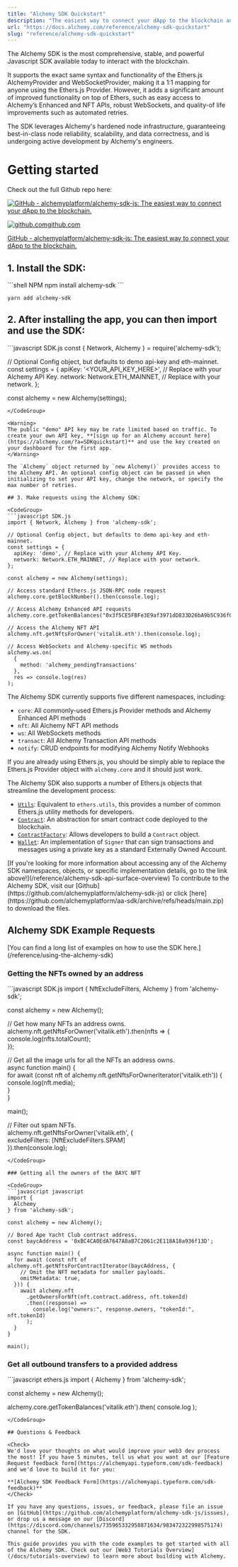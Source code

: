 ```yaml
---
title: "Alchemy SDK Quickstart"
description: "The easiest way to connect your dApp to the blockchain and get the power of Alchemy's infrastructure. Just download, write two lines of code, and go."
url: "https://docs.alchemy.com/reference/alchemy-sdk-quickstart"
slug: "reference/alchemy-sdk-quickstart"
---
```


The Alchemy SDK is the most comprehensive, stable, and powerful Javascript SDK available today to interact with the blockchain.

It supports the exact same syntax and functionality of the Ethers.js AlchemyProvider and WebSocketProvider, making it a 1:1 mapping for anyone using the Ethers.js Provider. However, it adds a significant amount of improved functionality on top of Ethers, such as easy access to Alchemy’s Enhanced and NFT APIs, robust WebSockets, and quality-of life improvements such as automated retries.

The SDK leverages Alchemy's hardened node infrastructure, guaranteeing best-in-class node reliability, scalability, and data correctness, and is undergoing active development by Alchemy's engineers.

# Getting started

Check out the full Github repo here:

[![GitHub - alchemyplatform/alchemy-sdk-js: The easiest way to connect your dApp to the blockchain.](alchemy-sdk-js.png)](https://github.com/alchemyplatform/alchemy-sdk-js)

[![github.com](favicon.ico)github.com](https://github.com/alchemyplatform/alchemy-sdk-js)

[GitHub - alchemyplatform/alchemy-sdk-js: The easiest way to connect your dApp to the blockchain.](https://github.com/alchemyplatform/alchemy-sdk-js)

## 1. Install the SDK:

<CodeGroup>
  ```shell NPM
  npm install alchemy-sdk
  ```

  ```text Yarn
  yarn add alchemy-sdk
  ```
</CodeGroup>

## 2. After installing the app, you can then import and use the SDK:

<CodeGroup>
  ```javascript SDK.js
  const { Network, Alchemy } = require('alchemy-sdk');

  // Optional Config object, but defaults to demo api-key and eth-mainnet.
  const settings = {
    apiKey: '<YOUR_API_KEY_HERE>', // Replace with your Alchemy API Key.
    network: Network.ETH_MAINNET, // Replace with your network.
  };

  const alchemy = new Alchemy(settings);
  ```
</CodeGroup>

<Warning>
  The public "demo" API key may be rate limited based on traffic. To create your own API key, **[sign up for an Alchemy account here](https://alchemy.com/?a=SDKquickstart)** and use the key created on your dashboard for the first app.
</Warning>

The `Alchemy` object returned by `new Alchemy()` provides access to the Alchemy API. An optional config object can be passed in when initializing to set your API key, change the network, or specify the max number of retries.

## 3. Make requests using the Alchemy SDK:

<CodeGroup>
  ```javascript SDK.js
  import { Network, Alchemy } from 'alchemy-sdk';

  // Optional Config object, but defaults to demo api-key and eth-mainnet.
  const settings = {
    apiKey: 'demo', // Replace with your Alchemy API Key.
    network: Network.ETH_MAINNET, // Replace with your network.
  };

  const alchemy = new Alchemy(settings);

  // Access standard Ethers.js JSON-RPC node request
  alchemy.core.getBlockNumber().then(console.log);

  // Access Alchemy Enhanced API requests
  alchemy.core.getTokenBalances("0x3f5CE5FBFe3E9af3971dD833D26bA9b5C936f0bE").then(console.log);

  // Access the Alchemy NFT API
  alchemy.nft.getNftsForOwner('vitalik.eth').then(console.log);

  // Access WebSockets and Alchemy-specific WS methods
  alchemy.ws.on(
    {
      method: 'alchemy_pendingTransactions'
    },
    res => console.log(res)
  );
  ```
</CodeGroup>

The Alchemy SDK currently supports five different namespaces, including:

* `core`: All commonly-used Ethers.js Provider methods and Alchemy Enhanced API methods
* `nft`: All Alchemy NFT API methods
* `ws`: All WebSockets methods
* `transact`: All Alchemy Transaction API methods
* `notify`: CRUD endpoints for modifying Alchemy Notify Webhooks

If you are already using Ethers.js, you should be simply able to replace the Ethers.js Provider object with `alchemy.core` and it should just work.

The Alchemy SDK also supports a number of Ethers.js objects that streamline the development process:

* [`Utils`](https://docs.ethers.io/v5/api/utils/): Equivalent to `ethers.utils`, this provides a number of common Ethers.js utility methods for developers.
* [`Contract`](https://docs.ethers.io/v5/api/contract/contract/): An abstraction for smart contract code deployed to the blockchain.
* [`ContractFactory`](https://docs.ethers.io/v5/api/contract/contract-factory/): Allows developers to build a `Contract` object.
* [`Wallet`](https://docs.ethers.io/v5/api/signer/#Wallet): An implementation of `Signer` that can sign transactions and messages using a private key as a standard Externally Owned Account.

<Info>
  [If you're looking for more information about accessing any of the Alchemy SDK namespaces, objects, or specific implementation details, go to the link above!](/reference/alchemy-sdk-api-surface-overview)
</Info>

<Info>
  To contribute to the Alchemy SDK, visit our [Github](https://github.com/alchemyplatform/alchemy-sdk-js) or click [here](https://github.com/alchemyplatform/aa-sdk/archive/refs/heads/main.zip) to download the files.
</Info>

## Alchemy SDK Example Requests

<Info>
  [You can find a long list of examples on how to use the SDK here.](/reference/using-the-alchemy-sdk)
</Info>

### Getting the NFTs owned by an address

<CodeGroup>
  ```javascript SDK.js
  import {  
    NftExcludeFilters,  
    Alchemy  
  } from 'alchemy-sdk';

  const alchemy = new Alchemy();

  // Get how many NFTs an address owns.  
  alchemy.nft.getNftsForOwner('vitalik.eth').then(nfts => {  
    console.log(nfts.totalCount);  
  });

  // Get all the image urls for all the NFTs an address owns.  
  async function main() {  
    for await (const nft of alchemy.nft.getNftsForOwnerIterator('vitalik.eth')) {  
      console.log(nft.media);  
    }  
  }

  main();

  // Filter out spam NFTs.  
  alchemy.nft.getNftsForOwner('vitalik.eth', {  
    excludeFilters: [NftExcludeFilters.SPAM]  
  }).then(console.log);
  ```
</CodeGroup>

### Getting all the owners of the BAYC NFT

<CodeGroup>
  ```javascript javascript
  import {
    Alchemy
  } from 'alchemy-sdk';

  const alchemy = new Alchemy();

  // Bored Ape Yacht Club contract address.
  const baycAddress = '0xBC4CA0EdA7647A8aB7C2061c2E118A18a936f13D';

  async function main() {
    for await (const nft of alchemy.nft.getNftsForContractIterator(baycAddress, {
      // Omit the NFT metadata for smaller payloads.
      omitMetadata: true,
    })) {
      await alchemy.nft
        .getOwnersForNft(nft.contract.address, nft.tokenId)
        .then((response) =>
          console.log("owners:", response.owners, "tokenId:", nft.tokenId)
        );
    }
  }

  main();
  ```
</CodeGroup>

### Get all outbound transfers to a provided address

<CodeGroup>
  ```javascript ethers.js
  import { Alchemy } from 'alchemy-sdk';

  const alchemy = new Alchemy();

  alchemy.core.getTokenBalances('vitalik.eth').then(
    console.log
  );
  ```
</CodeGroup>

## Questions & Feedback

<Check>
  We'd love your thoughts on what would improve your web3 dev process the most! If you have 5 minutes, tell us what you want at our [Feature Request feedback form](https://alchemyapi.typeform.com/sdk-feedback) and we'd love to build it for you:

  **[Alchemy SDK Feedback Form](https://alchemyapi.typeform.com/sdk-feedback)**
</Check>

If you have any questions, issues, or feedback, please file an issue on [GitHub](https://github.com/alchemyplatform/alchemy-sdk-js/issues), or drop us a message on our [Discord](https://discord.com/channels/735965332958871634/983472322998575174) channel for the SDK.

This guide provides you with the code examples to get started with all of the Alchemy SDK. Check out our [Web3 Tutorials Overview](/docs/tutorials-overview) to learn more about building with Alchemy.
